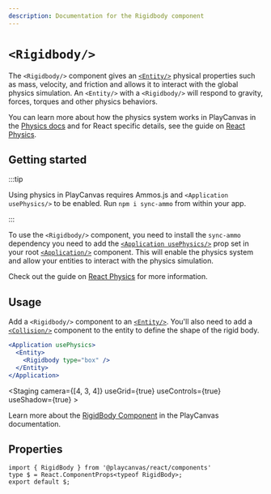 ```yaml
---
description: Documentation for the Rigidbody component
---
```


# `<Rigidbody/>`


The `<Rigidbody/>` component gives an [`<Entity/>`](../entity) physical properties such as mass, velocity, and friction and allows it to interact with the global physics simulation. An `<Entity/>` with a `<Rigidbody/>` will respond to gravity, forces, torques and other physics behaviors.

You can learn more about how the physics system works in PlayCanvas in the [Physics docs](/user-manual/physics/) and for React specific details, see the guide on [React Physics](/user-manual/playcanvas-react/guide/physics).

## Getting started

:::tip

Using physics in PlayCanvas requires Ammos.js and `<Application usePhysics/>` to be enabled. Run `npm i sync-ammo` from within your app.

:::

To use the `<Rigidbody/>` component, you need to install the `sync-ammo` dependency you need to add the [`<Application usePhysics/>`](../application) prop set in your root [`<Application/>`](../application) component. This will enable the physics system and allow your entities to interact with the physics simulation.

Check out the guide on [React Physics](/user-manual/playcanvas-react/guide/physics) for more information.

## Usage

Add a `<Rigidbody/>` component to an [`<Entity/>`](../entity). You'll also need to add a [`<Collision/>`](../collision) component to the entity to define the shape of the rigid body.

```jsx
<Application usePhysics>
  <Entity>
    <Rigidbody type="box" />
  </Entity>
</Application>
```

<CodeExample
  label="Interactive Physics Example"
  filename="rigidbody-example.jsx"
  code={RigidbodyExampleSource}
  showDemo>
  <Application usePhysics>
    <Staging
      camera={[4, 3, 4]}
      useGrid={true}
      useControls={true}
      useShadow={true}
      >
      <RigidbodyExample />
    </Staging>
  </Application>
</CodeExample>

Learn more about the [RigidBody Component](https://api.playcanvas.com/engine/classes/RigidBodyComponent.html) in the PlayCanvas documentation.

## Properties

```tsx asTypedoc
import { RigidBody } from '@playcanvas/react/components'
type $ = React.ComponentProps<typeof RigidBody>;
export default $;
```
